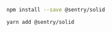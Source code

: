 ```bash {tabTitle:npm}
npm install --save @sentry/solid
```

```bash {tabTitle:Yarn}
yarn add @sentry/solid
```
